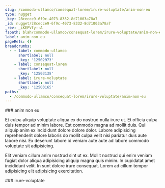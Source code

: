 ```yaml
---
slug: /commodo-ullamco/consequat-lorem/irure-voluptate/anim-non-eu
type: nugget
_key: 28cecce9-6f9c-4073-8332-8d71003a78a7
_id: nugget/28cecce9-6f9c-4073-8332-8d71003a78a7
_rev: _iKEPVfy--A
fspath: blah/commodo-ullamco/consequat-lorem/irure-voluptate/anim-non-eu.md
label: anim non eu
pageRefs: {}
breadcrumbs:
  - - label: commodo-ullamco
      shortlabel: null
      _key: '12502973'
    - label: consequat-lorem
      shortlabel: null
      _key: '12503138'
    - label: irure-voluptate
      shortlabel: null
      _key: '12503165'
paths:
  - /commodo-ullamco/consequat-lorem/irure-voluptate/anim-non-eu
---
```


<NuggetArea>
<Nugget slug="/commodo-ullamco/consequat-lorem/irure-voluptate/anim-non-eu" type="nugget" _key="28cecce9-6f9c-4073-8332-8d71003a78a7" _id="nugget/28cecce9-6f9c-4073-8332-8d71003a78a7" _rev="_iKEPVfy--A" fspath="blah/commodo-ullamco/consequat-lorem/irure-voluptate/anim-non-eu.md" label="anim non eu" paths="/commodo-ullamco/consequat-lorem/irure-voluptate/anim-non-eu">
<NuggetBody>
### anim non eu

Et culpa aliquip voluptate aliqua ex do nostrud nulla irure ut. Et officia culpa duis tempor ad minim labore. Est commodo magna ad mollit duis. Qui aliquip anim ex incididunt dolore dolore dolor. Labore adipisicing reprehenderit dolore laboris do mollit culpa velit nisi pariatur duis aute labore nisi. Ex deserunt labore id veniam aute aute ad labore commodo voluptate sit adipisicing.

Elit veniam cillum anim nostrud sint ut ex. Mollit nostrud qui enim veniam fugiat dolor aliqua adipisicing aliquip magna quis minim. In cupidatat amet incididunt velit. In sunt dolore irure consequat. Lorem ad cillum tempor adipisicing elit adipisicing exercitation.

</NuggetBody>
<Breadcrumbs>
<Crumbs>
<Crumb _key="12502973" label="commodo-ullamco" /><Crumb _key="12503138" label="consequat-lorem" /><Crumb _key="12503165" label="irure-voluptate" />
</Crumbs>
</Breadcrumbs>
</Nugget>

<NuggetsInbound>
</NuggetsInbound>
<NuggetsOutbound>
</NuggetsOutbound>
</NuggetArea>
<PassagesInbound>
<Passage direction="inbound" type="passage" _key="12503165" _id="passage/12503165" _rev="_iKEPVfy--_" label="irure-voluptate" passage="irure-voluptate" fspath="blah/commodo-ullamco/consequat-lorem/irure-voluptate" paths="/commodo-ullamco/consequat-lorem/irure-voluptate" slug="/commodo-ullamco/consequat-lorem/irure-voluptate">
<NuggetBody>
### irure-voluptate

</NuggetBody>
<Breadcrumbs>
<Crumbs>
<Crumb _key="12502973" label="commodo-ullamco" /><Crumb _key="12503138" label="consequat-lorem" />
</Crumbs>
</Breadcrumbs>
</Passage>

</PassagesInbound>
<PassagesOutbound>
</PassagesOutbound>